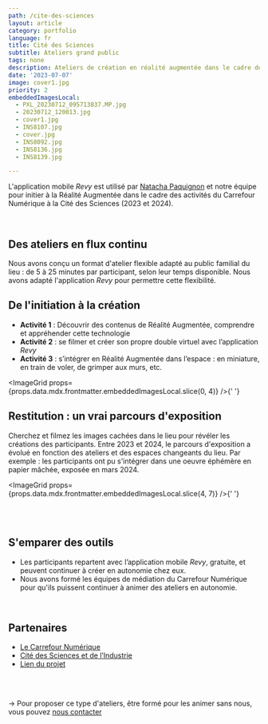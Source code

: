 ```yaml
---
path: /cite-des-sciences
layout: article
category: portfolio
language: fr
title: Cité des Sciences
subtitle: Ateliers grand public
tags: none
description: Ateliers de création en réalité augmentée dans le cadre des activités du Carrefour Numérique à la Cité des Sciences.
date: '2023-07-07'
image: cover1.jpg
priority: 2
embeddedImagesLocal:
  - PXL_20230712_095713837.MP.jpg
  - 20230712_120013.jpg
  - cover1.jpg
  - INS8107.jpg
  - cover.jpg
  - INS8092.jpg
  - INS8136.jpg
  - INS8139.jpg

---
```


L'application mobile _Revy_ est utilisé par [Natacha Paquignon](https://www.natachapaquignon.com/) et notre équipe pour initier à la Réalité Augmentée dans le cadre des activités du Carrefour Numérique à la Cité des Sciences (2023 et 2024).


<ResponsiveIframe
  src="https://youtube.com/embed/3tFaSOTNpk8"
  width="1080"
  height="1080"
/>

<br/> 


## Des ateliers en flux continu

Nous avons conçu un format d'atelier flexible adapté au public familial du lieu : de 5 à 25 minutes par participant, selon leur temps disponible. Nous avons adapté l'application *Revy* pour permettre cette flexibilité.


## De l'initiation à la création

- __Activité 1__ : Découvrir des contenus de Réalité Augmentée, comprendre et appréhender cette technologie
- __Activité 2__ : se filmer et créer son propre double virtuel avec l’application *Revy*
- __Activité 3__ : s’intégrer en Réalité Augmentée dans l’espace : en miniature, en train de voler, de grimper aux murs, etc.

<ImageGrid props={props.data.mdx.frontmatter.embeddedImagesLocal.slice(0, 4)} />{' '}


## Restitution : un vrai parcours d'exposition 

Cherchez et filmez les images cachées dans le lieu pour révéler les créations des participants. Entre 2023 et 2024, le parcours d'exposition a évolué en fonction des ateliers et des espaces changeants du lieu. Par exemple : les participants ont pu s'intégrer dans une oeuvre éphémère en papier mâchée, exposée en mars 2024.

<ImageGrid props={props.data.mdx.frontmatter.embeddedImagesLocal.slice(4, 7)} />{' '}


<ResponsiveIframe
  src="https://youtube.com/embed/vt0_-g1ZKxk"
  width="1920"
  height="1080"
/>


<br />
<br />


## S'emparer des outils

* Les participants repartent avec l’application mobile _Revy_, gratuite, et peuvent continuer à créer en autonomie chez eux.
* Nous avons formé les équipes de médiation du Carrefour Numérique pour qu'ils puissent continuer à animer des ateliers en autonomie. 

<br />

## Partenaires

- [Le Carrefour Numérique](https://www.cite-sciences.fr/fr/au-programme/lieux-ressources/carrefour-numerique2)
- [Cité des Sciences et de l’Industrie](https://www.cite-sciences.fr/)
- [Lien du projet](https://www.cite-sciences.fr/fr/au-programme/lieux-ressources/carrefour-numerique2/evenements/parcours-en-realite-augmentee)


<br/>
<br/>

-> Pour proposer ce type d'ateliers, être formé pour les animer sans nous, vous pouvez [nous contacter](mailto:contact@reveality.io)

